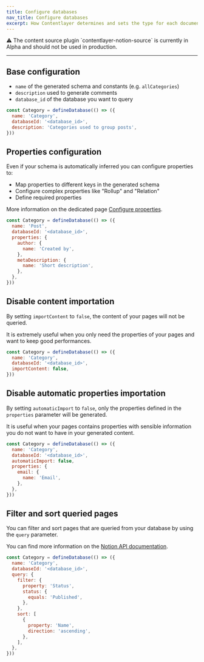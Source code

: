 ```yaml
---
title: Configure databases
nav_title: Configure databases
excerpt: How Contentlayer determines and sets the type for each document.
---
```


<div className="rounded-md border border-yellow-100 bg-yellow-50 px-6 dark:border-orange-500/50 dark:bg-orange-500/20">
  ⚠ The content source plugin `contentlayer-notion-source` is currently in Alpha and should not be used in production.
</div>

---

## Base configuration

- `name` of the generated schema and constants (e.g. `allCategories`)
- `description` used to generate comments
- `database_id` of the database you want to query

```js
const Category = defineDatabase(() => ({
  name: 'Category',
  databaseId: '<database_id>',
  description: 'Categories used to group posts',
}))
```

## Properties configuration

Even if your schema is automatically inferred you can configure properties to:

- Map properties to different keys in the generated schema
- Configure complex properties like "Rollup" and "Relation"
- Define required properties

More information on the dedicated page [Configure properties](/docs/sources/notion/configure-properties).

```js
const Category = defineDatabase(() => ({
  name: 'Post',
  databaseId: '<database_id>',
  properties: {
    author: {
      name: 'Created by',
    },
    metaDescription: {
      name: 'Short description',
    },
  },
}))
```

## Disable content importation

By setting `importContent` to `false`, the content of your pages will not be queried.

It is extremely useful when you only need the properties of your pages and want to keep good performances.

```js
const Category = defineDatabase(() => ({
  name: 'Category',
  databaseId: '<database_id>',
  importContent: false,
}))
```

## Disable automatic properties importation

By setting `automaticImport` to `false`, only the properties defined in the `properties` parameter will be generated.

It is useful when your pages contains properties with sensible information you do not want to have in your generated content.

```js
const Category = defineDatabase(() => ({
  name: 'Category',
  databaseId: '<database_id>',
  automaticImport: false,
  properties: {
    email: {
      name: 'Email',
    },
  },
}))
```

## Filter and sort queried pages

You can filter and sort pages that are queried from your database by using the `query` parameter.

You can find more information on the [Notion API documentation](https://developers.notion.com/reference/post-database-query).

```js
const Category = defineDatabase(() => ({
  name: 'Category',
  databaseId: '<database_id>',
  query: {
    filter: {
      property: 'Status',
      status: {
        equals: 'Published',
      },
    },
    sort: [
      {
        property: 'Name',
        direction: 'ascending',
      },
    ],
  },
}))
```
